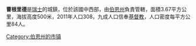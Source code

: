 '''曹根里德'''是[[瑞士|瑞士]]的城鎮，位於該國中西部，由[[伯恩州|伯恩州]]負責管轄，面積3.67平方公里，海拔高度500米，2011年人口308，九成人口信奉[[基督教|基督教]]，人口密度每平方公里84人。

{{Switzerland-geo-stub}}
[[Category:伯恩州的市镇|Category:伯恩州的市镇]]
